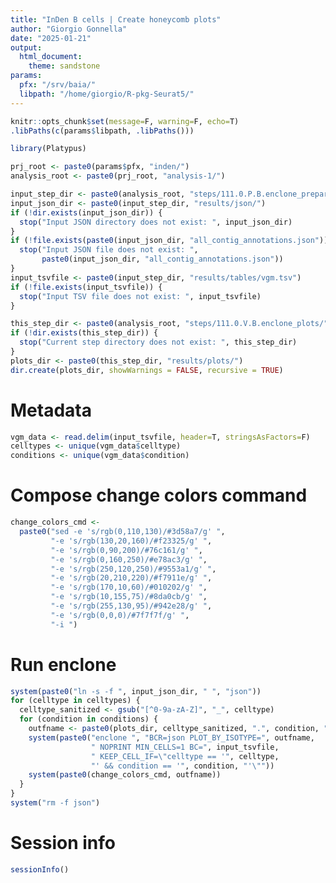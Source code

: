 ```yaml
---
title: "InDen B cells | Create honeycomb plots"
author: "Giorgio Gonnella"
date: "2025-01-21"
output:
  html_document:
    theme: sandstone
params:
  pfx: "/srv/baia/"
  libpath: "/home/giorgio/R-pkg-Seurat5/"
---
```


```r
knitr::opts_chunk$set(message=F, warning=F, echo=T)
.libPaths(c(params$libpath, .libPaths()))

library(Platypus)

prj_root <- paste0(params$pfx, "inden/")
analysis_root <- paste0(prj_root, "analysis-1/")

input_step_dir <- paste0(analysis_root, "steps/111.0.P.B.enclone_preparation/")
input_json_dir <- paste0(input_step_dir, "results/json/")
if (!dir.exists(input_json_dir)) {
  stop("Input JSON directory does not exist: ", input_json_dir)
}
if (!file.exists(paste0(input_json_dir, "all_contig_annotations.json"))) {
  stop("Input JSON file does not exist: ",
       paste0(input_json_dir, "all_contig_annotations.json"))
}
input_tsvfile <- paste0(input_step_dir, "results/tables/vgm.tsv")
if (!file.exists(input_tsvfile)) {
  stop("Input TSV file does not exist: ", input_tsvfile)
}

this_step_dir <- paste0(analysis_root, "steps/111.0.V.B.enclone_plots/")
if (!dir.exists(this_step_dir)) {
  stop("Current step directory does not exist: ", this_step_dir)
}
plots_dir <- paste0(this_step_dir, "results/plots/")
dir.create(plots_dir, showWarnings = FALSE, recursive = TRUE)
```

# Metadata

```r
vgm_data <- read.delim(input_tsvfile, header=T, stringsAsFactors=F)
celltypes <- unique(vgm_data$celltype)
conditions <- unique(vgm_data$condition)
```

# Compose change colors command

```r
change_colors_cmd <-
  paste0("sed -e 's/rgb(0,110,130)/#3d58a7/g' ",
         "-e 's/rgb(130,20,160)/#f23325/g' ",
         "-e 's/rgb(0,90,200)/#76c161/g' ",
         "-e 's/rgb(0,160,250)/#e78ac3/g' ",
         "-e 's/rgb(250,120,250)/#9553a1/g' ",
         "-e 's/rgb(20,210,220)/#f7911e/g' ",
         "-e 's/rgb(170,10,60)/#010202/g' ",
         "-e 's/rgb(10,155,75)/#8da0cb/g' ",
         "-e 's/rgb(255,130,95)/#942e28/g' ",
         "-e 's/rgb(0,0,0)/#7f7f7f/g' ",
         "-i ")
```

# Run enclone

```r
system(paste0("ln -s -f ", input_json_dir, " ", "json"))
for (celltype in celltypes) {
  celltype_sanitized <- gsub("[^0-9a-zA-Z]", "_", celltype)
  for (condition in conditions) {
    outfname <- paste0(plots_dir, celltype_sanitized, ".", condition, ".svg")
    system(paste0("enclone ", "BCR=json PLOT_BY_ISOTYPE=", outfname,
                  " NOPRINT MIN_CELLS=1 BC=", input_tsvfile,
                  " KEEP_CELL_IF=\"celltype == '", celltype,
                  "' && condition == '", condition, "'\""))
    system(paste0(change_colors_cmd, outfname))
  }
}
system("rm -f json")
```

# Session info

```r
sessionInfo()
```
